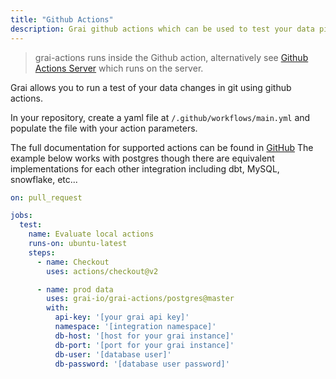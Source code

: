```yaml
---
title: "Github Actions"
description: Grai github actions which can be used to test your data pipeline
---
```


> grai-actions runs inside the Github action, alternatively see [Github Actions Server](./github-actions-server) which runs on the server.

Grai allows you to run a test of your data changes in git using github actions.

In your repository, create a yaml file at `/.github/workflows/main.yml`
and populate the file with your action parameters.

The full documentation for supported actions can be found in [GitHub](https://github.com/grai-io/grai-actions)
The example below works with postgres though there are equivalent implementations for
each other integration including dbt, MySQL, snowflake, etc...


``` yaml
on: pull_request

jobs:
  test:
    name: Evaluate local actions
    runs-on: ubuntu-latest
    steps:
      - name: Checkout
        uses: actions/checkout@v2

      - name: prod data
        uses: grai-io/grai-actions/postgres@master
        with:
          api-key: '[your grai api key]'
          namespace: '[integration namespace]'
          db-host: '[host for your grai instance]'
          db-port: '[port for your grai instance]'
          db-user: '[database user]'
          db-password: '[database user password]'
```
